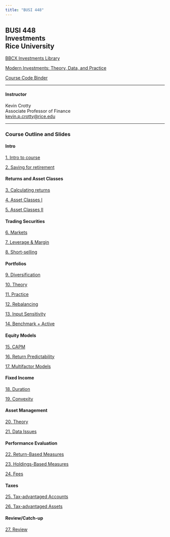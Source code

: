 ```yaml
---
title: "BUSI 448"
---
```


## BUSI 448<br>Investments<br>Rice University


[BBCX Investments Library](http://bbcx-investments.com)

[Modern Investments: Theory, Data, and Practice](http://mi.bbcx-investments.com/index.html)

[Course Code Binder](https://mybinder.org/v2/gh/kerryback/2022-721-binder.git/HEAD)

<hr>

#### Instructor

Kevin Crotty<br>
Associate Professor of Finance<br>
<a href="mailto:kevin.p.crotty@rice.edu">kevin.p.crotty@rice.edu</a>

<hr>

### Course Outline and Slides
#### Intro

[1. Intro to course](./busi448/intro.html)

[2. Saving for retirement](./busi448/intro.html)

#### Returns and Asset Classes

[3. Calculating returns](./busi448/asset_class_history.html)

[4. Asset Classes I](./busi448/asset_class_history.html)

[5. Asset Classes II](./busi448/asset_class_history.html)

#### Trading Securities

[6. Markets](./busi448/trading_securities.html)

[7. Leverage & Margin](./busi448/trading_securities.html)

[8. Short-selling](./busi448/trading_securities.html)

#### Portfolios

[9. Diversification](./busi448/trading_securities.html)

[10. Theory](./busi448/trading_securities.html)

[11. Practice](./busi448/trading_securities.html)

[12. Rebalancing](./busi448/trading_securities.html)

[13. Input Sensitivity](./busi448/trading_securities.html)

[14. Benchmark + Active](./busi448/trading_securities.html)

#### Equity Models

[15. CAPM](./busi448/trading_securities.html)

[16. Return Predictability](./busi448/trading_securities.html)

[17. Multifactor Models](./busi448/trading_securities.html)

#### Fixed Income

[18. Duration](./busi448/trading_securities.html)

[19. Convexity](./busi448/trading_securities.html)

#### Asset Management

[20. Theory](./busi448/trading_securities.html)

[21. Data Issues](./busi448/trading_securities.html)

#### Performance Evaluation

[22. Return-Based Measures](./busi448/trading_securities.html)

[23. Holdings-Based Measures](./busi448/trading_securities.html)

[24. Fees](./busi448/trading_securities.html)

#### Taxes

[25. Tax-advantaged Accounts](./busi448/trading_securities.html)

[26. Tax-advantaged Assets](./busi448/trading_securities.html)

#### Review/Catch-up

[27. Review](./busi448/trading_securities.html)